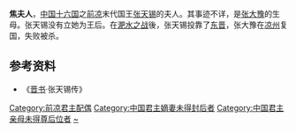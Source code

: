 {{no footnotes|time=2018-01-20T12:15:00+00:00}}
'''焦夫人'''，[[中国|中国]][[十六国|十六国]]之[[前凉|前凉]]末代国王[[张天锡|张天锡]]的夫人。其事迹不详，是[[张大豫|张大豫]]的生母。张天锡没有立她为王后。在[[淝水之战|淝水之战]]後，张天锡投靠了[[东晋|东晋]]，张大豫在[[凉州|凉州]]复国，失败被杀。

==参考资料==
*《[[晋书|晋书]]·张天锡传》

{{十六国凉国及夏国皇后}}
[[Category:前凉君主配偶|Category:前凉君主配偶]]
[[Category:中国君主嫡妻未得封后者|Category:中国君主嫡妻未得封后者]]
[[Category:中国君主亲母未得尊后位者|Category:中国君主亲母未得尊后位者]]
[[Category:焦姓|~]]